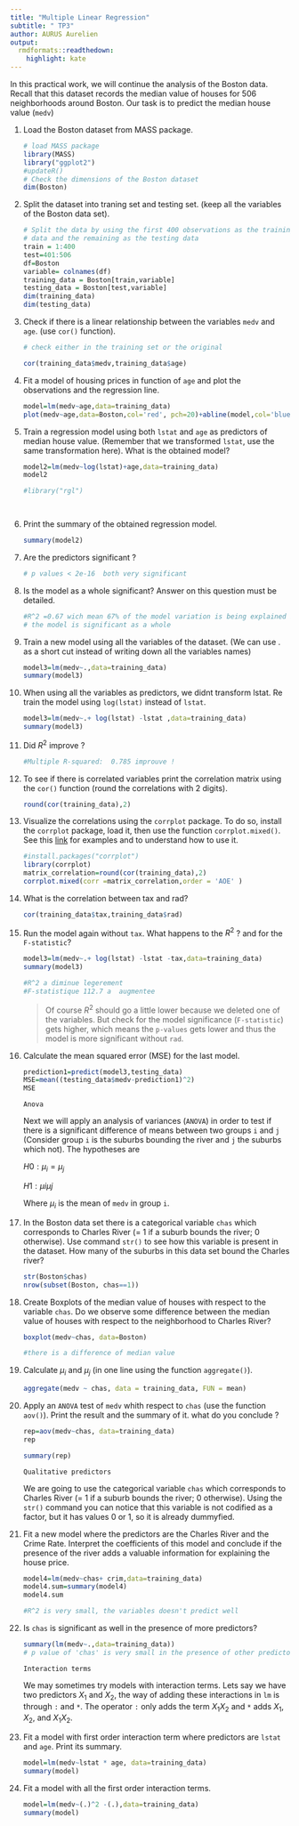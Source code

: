 ---
title: "Multiple Linear Regression"
subtitle: " TP3"
author: AURUS Aurelien
output: 
  rmdformats::readthedown:
    highlight: kate
---


In this practical work, we will continue the analysis of the Boston data. Recall that this dataset records the median value of houses for 506 neighborhoods around Boston. Our task is to predict the median house value (`medv`)

<ol>
<li> Load the Boston dataset from MASS package.</li>

```{r setup, include=TRUE}
# load MASS package
library(MASS)
library("ggplot2")
#updateR()
# Check the dimensions of the Boston dataset
dim(Boston)
```

<li> Split the dataset into traning set and testing set. (keep all the variables of the Boston data set).</li>


```{r,  echo=TRUE}
# Split the data by using the first 400 observations as the training
# data and the remaining as the testing data
train = 1:400
test=401:506
df=Boston
variable= colnames(df)
training_data = Boston[train,variable]
testing_data = Boston[test,variable]
dim(training_data)
dim(testing_data)
```

<li> Check if there is a linear relationship between the variables `medv` and `age`. (use `cor()` function). </li>

```{r,  echo=TRUE}
# check either in the training set or the original

cor(training_data$medv,training_data$age)

```



<li> Fit a model of housing prices in function of `age` and plot the observations and the regression line. </li>

```{r,  echo=TRUE}
model=lm(medv~age,data=training_data)
plot(medv~age,data=Boston,col='red', pch=20)+abline(model,col='blue',lwd=3)

```


<li>  Train a regression model using both `lstat` and `age` as predictors of median house value. (Remember that we transformed `lstat`, use the same transformation here). What is the obtained model? </li>

```{r,  echo=TRUE}
model2=lm(medv~log(lstat)+age,data=training_data)
model2

```

```{r,  echo=TRUE}
#library("rgl")

              
```              

<li> Print the summary of the obtained regression model.</li>

```{r,  echo=TRUE}
summary(model2)

```


<li>  Are the predictors significant ? </li>

```{r,  echo=TRUE}
# p values < 2e-16  both very significant

```


<li> Is the model as a whole significant? Answer on this question must be detailed.</li>

```{r,  echo=TRUE}
#R^2 =0.67 wich mean 67% of the model variation is being explained by the predictors
# the model is significant as a whole
```


<li> Train a new model using all the variables of the dataset. (We can use . as a short cut instead of writing down all the variables names) </li>

```{r,  echo=TRUE}
model3=lm(medv~.,data=training_data)
summary(model3)

```


<li> When using all the variables as predictors, we didnt transform lstat. Re train the model using `log(lstat)` instead of `lstat`.</li>

```{r,  echo=TRUE}

model3=lm(medv~.+ log(lstat) -lstat ,data=training_data)
summary(model3)
```


<li>  Did $R^2$ improve ? </li>

```{r,  echo=TRUE}

#Multiple R-squared:  0.785 improuve !

```


<li> To see if there is correlated variables print the correlation matrix using the `cor()` function (round the correlations with 2 digits).</li>

```{r,  echo=TRUE}

round(cor(training_data),2)
```


<li> Visualize the correlations using the `corrplot` package. To do so, install the `corrplot` package, load it, then use the function `corrplot.mixed()`. See this [link](https://cran.r-project.org/web/packages/corrplot/vignettes/corrplot-intro.html) for examples and to understand how to use it.</li>

```{r,  echo=TRUE}
#install.packages("corrplot")
library(corrplot)
matrix_correlation=round(cor(training_data),2)
corrplot.mixed(corr =matrix_correlation,order = 'AOE' )
```


<li> What is the correlation between tax and rad? </li>

```{r,  echo=TRUE}
cor(training_data$tax,training_data$rad)
```


<li> Run the model again without `tax`. What happens to the $R^2$ ? and for the `F-statistic`?</li>

```{r,  echo=TRUE}
model3=lm(medv~.+ log(lstat) -lstat -tax,data=training_data)
summary(model3)

#R^2 a diminue legerement
#F-statistique 112.7 a  augmentee

```


<blockquote> Of course $R^2$ should go a little lower because we deleted one of the variables. But check for the model significance (`F-statistic`) gets higher, which means the `p-values` gets lower and thus the model is more significant without `rad`.</blockquote>

<li> Calculate the mean squared error (MSE) for the last model.</li>

```{r,  echo=TRUE}
prediction1=predict(model3,testing_data)
MSE=mean((testing_data$medv-prediction1)^2)
MSE
```

`Anova`

Next we will apply an analysis of variances (`ANOVA`) in order to test if there is a significant difference of means between two groups `i` and `j` (Consider group `i` is the suburbs bounding the river and `j` the suburbs which not). The hypotheses are

$H0:μ_i=μ_j$

$H1:μiμj$

Where $μ_i$ is the mean of `medv` in group `i`.


<li> In the Boston data set there is a categorical variable `chas` which corresponds to Charles River (= 1 if a suburb bounds the river; 0 otherwise). Use command `str()` to see how this variable is present in the dataset. How many of the suburbs in this data set bound the Charles river?</li>

```{r,  echo=TRUE}

str(Boston$chas)
nrow(subset(Boston, chas==1))
```

<li> Create Boxplots of the median value of houses with respect to the variable `chas`. Do we observe some difference between the median value of houses with respect to the neighborhood to Charles River?</li>

```{r,  echo=TRUE}

boxplot(medv~chas, data=Boston)

#there is a difference of median value
```

<li> Calculate $μ_i$ and $μ_j$ (in one line using the function `aggregate()`).</li>

```{r,  echo=TRUE}
aggregate(medv ~ chas, data = training_data, FUN = mean)

```


<li>  Apply an `ANOVA` test of `medv` whith respect to `chas` (use the function `aov()`). Print the result and the summary of it. what do you conclude ?</li>

```{r,  echo=TRUE}
rep=aov(medv~chas, data=training_data)
rep
```

```{r,  echo=TRUE}

summary(rep)

```

`Qualitative predictors`

We are going to use the categorical variable `chas` which corresponds to Charles River (= 1 if a suburb bounds the river; 0 otherwise). Using the `str()` command you can notice that this variable is not codified as a factor, but it has values 0 or 1, so it is already dummyfied.


<li> Fit a new model where the predictors are the Charles River and the Crime Rate. Interpret the coefficients of this model and conclude if the presence of the river adds a valuable information for explaining the house price.</li>

```{r,  echo=TRUE}
model4=lm(medv~chas+ crim,data=training_data)
model4.sum=summary(model4)
model4.sum
```

```{r,  echo=TRUE}
#R^2 is very small, the variables doesn't predict well

```
<li>  Is `chas` is significant as well in the presence of more predictors? </li>

```{r,  echo=TRUE}
summary(lm(medv~.,data=training_data))
# p value of 'chas' is very small in the presence of other predictors
```

`Interaction terms`

We may sometimes try models with interaction terms. Lets say we have two predictors $X_1$ and $X_2$, the way of adding these interactions in `lm` is through `:` and `*`. The operator `:` only adds the term $X_1 X_2$ and `*` adds $X_1$, $X_2$, and $X_1 X_2$.

<li> Fit a model with first order interaction term where predictors are `lstat` and `age`. Print its summary.</li>

```{r,  echo=TRUE}
model=lm(medv~lstat * age, data=training_data)
summary(model)
```

<li> Fit a model with all the first order interaction terms.</li>

```{r,  echo=TRUE}
model=lm(medv~(.)^2 -(.),data=training_data)
summary(model)
```

</ol>